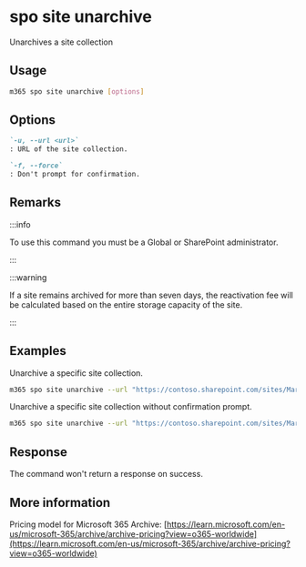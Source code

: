 
# spo site unarchive

Unarchives a site collection

## Usage

```sh
m365 spo site unarchive [options]
```

## Options

```md definition-list
`-u, --url <url>`
: URL of the site collection.

`-f, --force`
: Don't prompt for confirmation.
```

<Global />

## Remarks

:::info

To use this command you must be a Global or SharePoint administrator.

:::

:::warning

If a site remains archived for more than seven days, the reactivation fee will be calculated based on the entire storage capacity of the site.

:::

## Examples

Unarchive a specific site collection.

```sh
m365 spo site unarchive --url "https://contoso.sharepoint.com/sites/Marketing"
```

Unarchive a specific site collection without confirmation prompt.

```sh
m365 spo site unarchive --url "https://contoso.sharepoint.com/sites/Marketing" --force
```

## Response

The command won't return a response on success.

## More information

Pricing model for Microsoft 365 Archive: [https://learn.microsoft.com/en-us/microsoft-365/archive/archive-pricing?view=o365-worldwide](https://learn.microsoft.com/en-us/microsoft-365/archive/archive-pricing?view=o365-worldwide)
